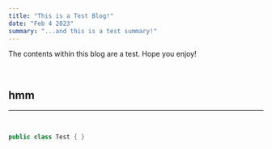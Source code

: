 ```yaml
---
title: "This is a Test Blog!"
date: "Feb 4 2023"
summary: "...and this is a test summary!"
---
```


The contents within this blog are a test. Hope you enjoy!

<br />

## hmm

<hr />
<br />

```cs
public class Test { }
```
